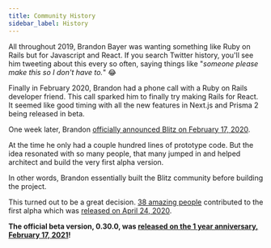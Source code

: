 ```yaml
---
title: Community History
sidebar_label: History
---
```


All throughout 2019, Brandon Bayer was wanting something like Ruby on
Rails but for Javascript and React. If you search Twitter history, you'll
see him tweeting about this every so often, saying things like "_someone
please make this so I don't have to._" 😂

Finally in February 2020, Brandon had a phone call with a Ruby on Rails
developer friend. This call sparked him to finally try making Rails for
React. It seemed like good timing with all the new features in Next.js and
Prisma 2 being released in beta.

One week later, Brandon
[officially announced Blitz on February 17, 2020](https://twitter.com/flybayer/status/1229425878481793024).

At the time he only had a couple hundred lines of prototype code. But the
idea resonated with so many people, that many jumped in and helped
architect and build the very first alpha version.

In other words, Brandon essentially built the Blitz community before
building the project.

This turned out to be a great decision.
[38 amazing people](https://github.com/blitz-js/blitz/tree/ab6f60571ad61eef6be55e9684f2e243fa902e8d#contributors-)
contributed to the first alpha which was
[released on April 24, 2020](https://twitter.com/flybayer/status/1253649008540569600).

**The official beta version, 0.30.0, was
[released on the 1 year anniversary, February 17, 2021](https://twitter.com/flybayer/status/1362048912476016642)!**
